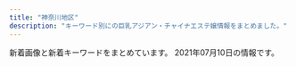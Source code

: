 ```yaml
---
title: "神奈川地区"
description: "キーワード別にの巨乳アジアン・チャイナエステ嬢情報をまとめました。"
---
```


新着画像と新着キーワードをまとめています。
2021年07月10日の情報です。

<DmmAffiliateIns />
<KeywordTable
  shops={
    [
    {
        "station": "JR\u5e73\u585a\u99c5\u5317\u53e3",
        "keywords": {
            "C": 7
        },
        "name": "\u30ea\u30e9\u30af\u30bc\u30fc\u30b7\u30e7\u30f3\u59b9",
        "img_links": [
            "http://www.imouto-esute2866.com/images/013.jpg",
            "http://www.imouto-esute2866.com/flash/top-1.jpg",
            "http://www.imouto-esute2866.com/images/012.jpg"
        ],
        "url": "http://www.imouto-esute2866.com/"
    },
    {
        "img_links": [
            "http://onlyone-relax.xyz/images/cg04.jpg",
            "http://onlyone-relax.xyz/images/qr.jpg",
            "http://onlyone-relax.xyz/images/cg09.jpg",
            "http://onlyone-relax.xyz/images/4.jpg",
            "http://onlyone-relax.xyz/images/spacer300x450.png",
            "http://onlyone-relax.xyz/images/top.png",
            "http://onlyone-relax.xyz/images/cg05.jpg",
            "http://onlyone-relax.xyz/images/cg10.jpg",
            "http://onlyone-relax.xyz/images/cg06.jpg",
            "http://onlyone-relax.xyz/images/top2.png",
            "http://onlyone-relax.xyz/images/cg07.jpg",
            "http://onlyone-relax.xyz/images/cg08.jpg",
            "http://onlyone-relax.xyz/images/1.jpg",
            "http://onlyone-relax.xyz/images/cg01.jpg",
            "http://onlyone-relax.xyz/images/2.jpg",
            "http://onlyone-relax.xyz/images/cg03.jpg",
            "http://onlyone-relax.xyz/images/cg02.jpg"
        ],
        "station": "JR\u5c0f\u7530\u539f\u99c5\u897f\u53e3",
        "name": "\u30ad\u30e5\u30fc\u30c8",
        "url": "http://onlyone-relax.xyz/",
        "keywords": {
            "E": 8,
            "F": 8,
            "D": 61,
            "C": 8
        }
    },
    {
        "url": "https://fuwafuwa-girl.jpn.vin/",
        "station": "\u4e0a\u5927\u5ca1\u99c5",
        "keywords": {
            "87": 10,
            "C": 13,
            "E": 10,
            "D": 10,
            "88": 5,
            "85": 5
        },
        "img_links": [
            "https://fuwafuwa-girl.jpn.vin/images/m15.jpg",
            "https://fuwafuwa-girl.jpn.vin/images/room2.jpg",
            "https://fuwafuwa-girl.jpn.vin/photos/sites/34/2021/02/2021022406110276.jpg",
            "https://fuwafuwa-girl.jpn.vin/images/s_link.png",
            "https://fuwafuwa-girl.jpn.vin/images/m7.jpg",
            "https://fuwafuwa-girl.jpn.vin/images/info.jpg",
            "https://fuwafuwa-girl.jpn.vin/images/room4.jpg",
            "https://fuwafuwa-girl.jpn.vin/photos/sites/34/2021/02/2021022406110282.jpg",
            "https://fuwafuwa-girl.jpn.vin/images/m10.jpg",
            "https://fuwafuwa-girl.jpn.vin/images/m8.jpg",
            "https://fuwafuwa-girl.jpn.vin/images/s_staff.png",
            "https://fuwafuwa-girl.jpn.vin/images/top.png",
            "https://fuwafuwa-girl.jpn.vin/images/m14.jpg",
            "https://fuwafuwa-girl.jpn.vin/images/room1.jpg",
            "https://fuwafuwa-girl.jpn.vin/photos/sites/34/2021/02/2021022406110384.jpg",
            "https://fuwafuwa-girl.jpn.vin/images/m9.jpg",
            "https://fuwafuwa-girl.jpn.vin/images/s_massage.png",
            "https://fuwafuwa-girl.jpn.vin/photos/sites/34/2021/02/202102240611046.jpg",
            "https://fuwafuwa-girl.jpn.vin/images/mobile.jpg",
            "https://fuwafuwa-girl.jpn.vin/images/room3.jpg",
            "https://fuwafuwa-girl.jpn.vin/images/s_news.png",
            "https://fuwafuwa-girl.jpn.vin/images/s_pick.png",
            "https://fuwafuwa-girl.jpn.vin/images/m12.jpg",
            "https://fuwafuwa-girl.jpn.vin/images/m11.jpg",
            "https://fuwafuwa-girl.jpn.vin/images/m13.jpg"
        ],
        "name": "\u3075\u308f\u3075\u308f\u5a18"
    },
    {
        "name": "Fairy Ark",
        "img_links": [
            "http://www.relax-fairyark.info/img/st272.jpg",
            "http://www.relax-fairyark.info/img/sta150.jpg",
            "http://www.relax-fairyark.info/img/st1.jpg",
            "http://www.relax-fairyark.info/img/st270.jpg",
            "http://www.relax-fairyark.info/img/sta263.jpg",
            "http://www.relax-fairyark.info/img/st267.jpg",
            "http://www.relax-fairyark.info/img/st255.jpg",
            "http://www.relax-fairyark.info/img/vlt.png",
            "http://www.relax-fairyark.info/img/footbotton.png",
            "http://www.relax-fairyark.info/img/sta271.jpg",
            "http://www.relax-fairyark.info/img/st223.jpg",
            "http://www.relax-fairyark.info/img/sta272.jpg",
            "http://www.relax-fairyark.info/img/sta220.jpg",
            "http://www.relax-fairyark.info/img/st227.jpg",
            "http://www.relax-fairyark.info/img/st0220.jpg",
            "http://www.relax-fairyark.info/img/st150.jpg",
            "http://www.relax-fairyark.info/img/st220.jpg",
            "http://www.relax-fairyark.info/img/sta223.jpg",
            "http://www.relax-fairyark.info/img/tel.png",
            "http://www.relax-fairyark.info/img/sta270.jpg",
            "http://www.relax-fairyark.info/img/nos.jpg",
            "http://www.relax-fairyark.info/img/body2.jpg",
            "http://www.relax-fairyark.info/img/sta267.jpg",
            "http://www.relax-fairyark.info/img/head.jpg",
            "http://www.relax-fairyark.info/img/sta260.jpg",
            "http://www.relax-fairyark.info/img/st263.jpg",
            "http://www.relax-fairyark.info/img/botton.jpg",
            "http://www.relax-fairyark.info/img/sta213.jpg",
            "http://www.relax-fairyark.info/img/st213.jpg",
            "http://www.relax-fairyark.info/img/sta255.jpg",
            "http://www.relax-fairyark.info/img/st271.jpg",
            "http://www.relax-fairyark.info/img/st260.jpg"
        ],
        "keywords": {
            "E": 6,
            "86": 4,
            "87": 7,
            "85": 2,
            "C": 3,
            "D": 4
        },
        "url": "http://www.relax-fairyark.info/",
        "station": "JR\u85e4\u6ca2\u99c5\u5357\u53e3"
    },
    {
        "station": "JR\u85e4\u6ca2\u99c5\u5357\u53e3",
        "img_links": [
            "http://yacho.est-u.com/images/index_04.jpg",
            "http://yacho.est-u.com/images/index_03.jpg",
            "http://yacho.est-u.com/images/index_17.jpg",
            "http://yacho.est-u.com/images/staff_01.jpg",
            "http://yacho.est-u.com/images/index_14.jpg",
            "http://yacho.est-u.com/images/staff_03.jpg",
            "http://yacho.est-u.com/images/5.jpg",
            "http://yacho.est-u.com/images/3.jpg",
            "http://yacho.est-u.com/images/index_15.jpg",
            "http://yacho.est-u.com/images/index_05.jpg",
            "http://yacho.est-u.com/images/k2.jpg",
            "http://yacho.est-u.com/images/index_07.jpg",
            "http://yacho.est-u.com/images/index_01.jpg",
            "http://yacho.est-u.com/images/2.jpg",
            "http://yacho.est-u.com/images/index_02.jpg",
            "http://yacho.est-u.com/images/index_12.jpg",
            "http://yacho.est-u.com/images/6.jpg",
            "http://yacho.est-u.com/images/k1.jpg",
            "http://yacho.est-u.com/images/1.jpg",
            "http://yacho.est-u.com/images/index_06.jpg",
            "http://yacho.est-u.com/images/index_10.jpg",
            "http://yacho.est-u.com/images/4.jpg"
        ],
        "url": "http://yacho.est-u.com/",
        "keywords": {},
        "name": "\u591c\u8776"
    },
    {
        "keywords": {
            "85": 24,
            "83": 12,
            "C": 54,
            "D": 48,
            "87": 12,
            "86": 12
        },
        "name": "\u30c6\u30df\u30ea",
        "img_links": [
            "https://temiri.ests.jp/photos/sites/37/2021/06/2021062407312689.jpg",
            "https://temiri.ests.jp/images/room3.jpg",
            "https://temiri.ests.jp/images/link_nav01.jpg",
            "https://temiri.ests.jp/images/room6.jpg",
            "https://temiri.ests.jp/images/btn_eject.jpg",
            "https://temiri.ests.jp/images/tit_face.jpg",
            "https://temiri.ests.jp/photos/sites/37/2021/07/2021070604414557.jpg",
            "https://temiri.ests.jp/images/link_nav03.jpg",
            "https://temiri.ests.jp/images/room1.jpg",
            "https://temiri.ests.jp/images/room5.jpg",
            "https://temiri.ests.jp/images/room2.jpg",
            "https://temiri.ests.jp/images/link_nav04.jpg",
            "https://temiri.ests.jp/images/link_nav02.jpg",
            "https://temiri.ests.jp/images/top.png",
            "https://temiri.ests.jp/photos/sites/37/2021/06/2021062407312823.jpg",
            "https://temiri.ests.jp/images/sp_top.jpg",
            "https://temiri.ests.jp/images/room4.jpg",
            "https://temiri.ests.jp/photos/sites/37/2021/06/2021062407313095.jpg",
            "https://temiri.ests.jp/images/img_eject.jpg",
            "https://temiri.ests.jp/images/close_eject.png",
            "https://temiri.ests.jp/images/link_nav05.jpg",
            "https://temiri.ests.jp/photos/sites/37/2021/06/202106240731274.jpg",
            "https://temiri.ests.jp/images/link_nav06.jpg",
            "https://temiri.ests.jp/images/link_nav07.jpg",
            "https://temiri.ests.jp/images/tit_new.jpg",
            "https://temiri.ests.jp/images/tit_eject.jpg"
        ],
        "url": "https://temiri.ests.jp/",
        "station": "JR\u6238\u585a\u99c5\u897f\u53e3"
    },
    {
        "keywords": {},
        "station": "JR\u5927\u8239\u99c5\u6771\u53e3",
        "url": "http://yu-raku.info/",
        "name": "\u60a0\u697d",
        "img_links": [
            "http://yu-raku.info/images/bar-cover.png",
            "http://yu-raku.info/staff/s-niri1.jpg",
            "http://yu-raku.info/images/cam30min.png",
            "http://yu-raku.info/images/c-top0.png",
            "http://yu-raku.info/staff/s-emi3.jpg",
            "http://yu-raku.info/sp/images/b-tel.png",
            "http://yu-raku.info/staff/s-nana1.jpg",
            "http://yu-raku.info/staff/s-miki1.jpg",
            "http://yu-raku.info/staff/s-emi5.jpg",
            "http://yu-raku.info/sp/images/bar-cam.png",
            "http://yu-raku.info/images/fotter.jpg",
            "http://yu-raku.info/staff/s-emi4.jpg",
            "http://yu-raku.info/images/sm-cam30min.png",
            "http://yu-raku.info/images/c-therapist0.png",
            "http://yu-raku.info/images/bar-cam.png",
            "http://yu-raku.info/staff/s-sayuri1.jpg",
            "http://yu-raku.info/images/pic-interior.png",
            "http://yu-raku.info/sp/images/bar-cover.png",
            "http://yu-raku.info/images/bar-info.png",
            "http://yu-raku.info/staff/s-yuko1.jpg",
            "http://yu-raku.info/images/b-interior.jpg",
            "http://yu-raku.info/staff/s-kana1.jpg",
            "http://yu-raku.info/images/bar-interior.png",
            "http://yu-raku.info/images/bar-therapist.png"
        ]
    },
    {
        "url": "http://www.sh-riraku77.site/",
        "station": "JR\u65b0\u6749\u7530\u99c5\u897f\u53e3",
        "img_links": [
            "http://www.sh-riraku77.site/picture/s_staff.png",
            "http://www.sh-riraku77.site/plus/images/room4.jpg",
            "http://www.sh-riraku77.site/plus/images/room1.jpg",
            "http://www.sh-riraku77.site/picture/top22.png",
            "http://www.sh-riraku77.site/uploads/210709/1-210F9111124132.jpg",
            "http://www.sh-riraku77.site/picture/end.png",
            "http://www.sh-riraku77.site/uploads/210608/1-21060Q30J02X.jpg",
            "http://www.sh-riraku77.site/picture/photo3.png",
            "http://www.sh-riraku77.site/plus/images/room2.jpg",
            "http://www.sh-riraku77.site/picture/s_new.png",
            "http://www.sh-riraku77.site/picture/top23.png",
            "http://www.sh-riraku77.site/plus/images/room3.jpg",
            "http://www.sh-riraku77.site/picture/i_therapist.png"
        ],
        "name": "\u82b1\u306e\u604b",
        "keywords": {}
    },
    {
        "url": "http://www.hatsukoi.mensest.com/",
        "station": "JR\u6771\u6238\u585a\u99c5\u6771\u53e3",
        "img_links": [
            "http://www.hatsukoi.mensest.com/common/images/photo02.jpg",
            "http://www.hatsukoi.mensest.com/files/006.jpg",
            "http://www.hatsukoi.mensest.com/images/icon_top.png",
            "http://www.hatsukoi.mensest.com/images/icon_tel.png",
            "http://www.hatsukoi.mensest.com/images/icon_info.png",
            "http://www.hatsukoi.mensest.com/common/images/photo01.jpg",
            "http://www.hatsukoi.mensest.com/images/mainImg_sub.jpg",
            "http://www.hatsukoi.mensest.com/files/001.jpg",
            "http://www.hatsukoi.mensest.com/images/icon_staff.png",
            "http://www.hatsukoi.mensest.com/files/002.jpg",
            "http://www.hatsukoi.mensest.com/common/images/photo03.jpg",
            "http://www.hatsukoi.mensest.com/files/003.jpg",
            "http://www.hatsukoi.mensest.com/files/005.jpg",
            "http://www.hatsukoi.mensest.com/files/004.jpg",
            "http://www.hatsukoi.mensest.com/images/btn2.png"
        ],
        "keywords": {
            "87": 16,
            "86": 4,
            "D": 24,
            "88": 4
        },
        "name": "\u521d\u604b"
    },
    {
        "keywords": {},
        "name": "\u30c6\u30a3\u30a2\u30e9",
        "img_links": [
            "http://es-tiara.jpest.net/uploads//sites/29/2020/11/liushu.png",
            "http://es-tiara.jpest.net/uploads//sites/29/2020/11/new_01.jpg",
            "http://es-tiara.jpest.net/uploads//sites/29/2021/05/g2.jpg",
            "http://es-tiara.jpest.net/uploads//sites/29/elementor/thumbs/g3-p6y6s5t17tg0kcmmp7qxqlulr3l1ctxeo6k0dqs9mg.jpg",
            "http://es-tiara.jpest.net/uploads//sites/29/elementor/thumbs/g2-p6y6me2p9fjnaj0de7ydxk9qgy0x3q0q7mdpblc9tk.jpg",
            "http://es-tiara.jpest.net/uploads//sites/29/2021/05/g1.jpg",
            "http://es-tiara.jpest.net/uploads//sites/29/2021/05/g4.jpg",
            "http://es-tiara.jpest.net/uploads//sites/29/elementor/thumbs/g1-p6y6ogby9cdarq0icm1wwjj5eduwzt7ittx28ga660.jpg",
            "http://es-tiara.jpest.net/uploads//sites/29/elementor/thumbs/g4-p6y6qq3wrxh8tspq33egfgw92wnulh8652oaziwx4o.jpg",
            "http://es-tiara.jpest.net/uploads//sites/29/2020/11/top-1.png",
            "http://es-tiara.jpest.net/uploads//sites/29/2020/11/new_03.jpg",
            "http://es-tiara.jpest.net/uploads//sites/29/2021/05/g3.jpg"
        ],
        "url": "http://es-tiara.jpest.net/",
        "station": "JR\u85e4\u6ca2\u99c5\u5357\u53e3"
    },
    {
        "station": "\u5929\u738b\u753a\u99c5\u5357\u53e3",
        "img_links": [
            "http://es-treat.com/img/ttl_staff.png",
            "http://es-treat.com/img/acs.jpg",
            "http://es-treat.com/staff/nana/01mb.jpg",
            "http://es-treat.com/staff/rie/01.jpg",
            "http://es-treat.com/staff/yuyu/01mb.jpg",
            "http://es-treat.com/pic/head.jpg",
            "http://es-treat.com/staff/remi/01mb.jpg",
            "http://es-treat.com/staff/yuyu/01.jpg",
            "http://es-treat.com/staff/nana/01.jpg",
            "http://es-treat.com/staff/remi/01.jpg",
            "http://es-treat.com/staff/emi/01.jpg",
            "http://es-treat.com/staff/rie/01mb.jpg",
            "http://es-treat.com/staff/emi/01mb.jpg",
            "http://es-treat.com/staff/yuri/01mb.jpg",
            "http://es-treat.com/img/tel.jpg",
            "http://es-treat.com/staff/yuri/01.jpg",
            "http://es-treat.com/pic/topimg1.jpg"
        ],
        "keywords": {
            "C": 13
        },
        "url": "http://es-treat.com/",
        "name": "\u990a\u751f\u5802"
    },
    {
        "name": "\u7652\u5fc3\u5712",
        "keywords": {},
        "url": "http://yushinen.info/",
        "img_links": [
            "http://yushinen.info/images/nei-03.png",
            "http://yushinen.info/images/flw.png",
            "http://yushinen.info/images/g5.jpg",
            "http://yushinen.info/images/g1.jpg",
            "http://yushinen.info/images/info.png",
            "http://yushinen.info/images/room3.jpg",
            "http://yushinen.info/images/g0.jpg",
            "http://yushinen.info/images/g6.jpg",
            "http://yushinen.info/images/room6.jpg",
            "http://yushinen.info/images/room1.jpg",
            "http://yushinen.info/images/room5.jpg",
            "http://yushinen.info/images/g7.jpg",
            "http://yushinen.info/images/g4.jpg",
            "http://yushinen.info/images/mobile.png",
            "http://yushinen.info/images/room2.jpg",
            "http://yushinen.info/images/top.jpg",
            "http://yushinen.info/images/g2.jpg",
            "http://yushinen.info/images/room4.jpg",
            "http://yushinen.info/images/g3.jpg"
        ],
        "station": "JR\u85e4\u6ca2\u99c5\u5357\u53e3"
    },
    {
        "url": "http://oppama.iest.info/",
        "name": "\u8ffd\u6d5c\u30de\u30c3\u30b5\u30fc\u30b8",
        "keywords": {
            "C": 3,
            "85": 3,
            "86": 12,
            "D": 15,
            "87": 3
        },
        "img_links": [
            "http://oppama.iest.info/images/s_news2.png",
            "http://oppama.iest.info/images/s_news.png",
            "http://oppama.iest.info/images/l1.jpg",
            "http://oppama.iest.info/photos/sites/10/2018/07/2018073109281797.jpg",
            "http://oppama.iest.info/images/top.jpg",
            "http://oppama.iest.info/photos/sites/10/2018/07/2018073109281695.jpg",
            "http://cdn.dino-es.com/images/logo/150x40DinoEs.png",
            "http://oppama.iest.info/images/room2.jpg",
            "http://oppama.iest.info/photos/sites/10/2018/07/2018073109281759.jpg",
            "http://oppama.iest.info/images/s_pick.png",
            "http://oppama.iest.info/images/room4.jpg",
            "http://oppama.iest.info/images/s_staff.jpg",
            "http://oppama.iest.info/images/room3.jpg",
            "http://oppama.iest.info/images/mobile.png",
            "http://oppama.iest.info/photos/sites/10/2018/05/2018053009323253.jpg",
            "http://oppama.iest.info/photos/sites/10/2018/07/2018073109281740.jpg",
            "http://oppama.iest.info/images/room6.jpg",
            "http://oppama.iest.info/photos/sites/10/2018/05/2018053009323272.jpg",
            "http://oppama.iest.info/images/room5.jpg",
            "http://oppama.iest.info/photos/sites/10/2018/07/2018073109281781.jpg",
            "http://cdn.dino-es.com/images/line.jpg",
            "http://cdn.dino-es.com/images/allpics/KL77e92f55838704c7de0a1eb6ca2a81a0/4ec1d6974658a8b101911755e5d05691.jpg",
            "http://oppama.iest.info/photos/sites/10/2018/05/2018053009323372.jpg",
            "http://oppama.iest.info/photos/sites/10/2018/05/2018053009323210.jpg",
            "http://oppama.iest.info/images/room1.jpg",
            "http://oppama.iest.info/images/bj3.jpg"
        ],
        "station": "\u8ffd\u6d5c\u99c5"
    },
    {
        "url": "http://haruk.work/",
        "name": "\u5eb7\u7f8e\uff5e\u30b3\u30a6\u30df\uff5e",
        "img_links": [
            "http://haruk.work/sp/images/news.jpg",
            "http://haruk.work/images/3.jpg",
            "http://haruk.work/images/info.png",
            "http://haruk.work/sp/images/ac1.jpg",
            "http://haruk.work/images/head.jpg",
            "http://haruk.work/sp/images/sys.png",
            "http://haruk.work/sp/images/int5.jpg",
            "http://haruk.work/img/yuna1.jpg",
            "http://haruk.work/sp/menu/staff.jpg",
            "http://haruk.work/images/tel.jpg",
            "http://haruk.work/sp/images/int2.jpg",
            "http://haruk.work/sp/images/staff_t.jpg",
            "http://haruk.work/sp/images/int1.jpg",
            "http://haruk.work/images/sys.png",
            "http://haruk.work/sp/images/1.jpg",
            "http://haruk.work/img/akari1.jpg",
            "http://haruk.work/sp/images/tel.jpg",
            "http://haruk.work/sp/images/3.jpg",
            "http://haruk.work/sp/images/interior_t.jpg",
            "http://haruk.work/sp/img/yuna1.jpg",
            "http://haruk.work/sp/images/rec1.png",
            "http://haruk.work/sp/images/sms.jpg",
            "http://haruk.work/images/rec1.png",
            "http://haruk.work/images/int1.png",
            "http://haruk.work/sp/images/int3.jpg",
            "http://haruk.work/images/line.png",
            "http://haruk.work/sp/images/2.jpg",
            "http://haruk.work/images/int2.png",
            "http://haruk.work/sp/img/akari1.jpg",
            "http://haruk.work/sp/images/newsb.png",
            "http://haruk.work/sp/images/rec2.jpg",
            "http://haruk.work/img/ayumi1.jpg",
            "http://haruk.work/sp/images/info.png",
            "http://haruk.work/sp/images/head.jpg",
            "http://haruk.work/images/staff_t.jpg",
            "http://haruk.work/images/2.jpg",
            "http://haruk.work/images/ta.jpg",
            "http://haruk.work/images/rec2.jpg",
            "http://haruk.work/sp/images/ac2.jpg",
            "http://haruk.work/images/interior_t.jpg",
            "http://haruk.work/sp/menu/top.jpg",
            "http://haruk.work/images/news.png",
            "http://haruk.work/sp/images/int4.jpg",
            "http://haruk.work/images/sm.jpg",
            "http://haruk.work/sp/images/info_t.jpg",
            "http://haruk.work/sp/img/ayumi1.jpg",
            "http://haruk.work/sp/images/footer.png",
            "http://haruk.work/images/1.jpg"
        ],
        "keywords": {},
        "station": "JR\u5927\u8239\u99c5\u6771\u53e3"
    },
    {
        "name": "\u968f\u7e01",
        "keywords": {},
        "img_links": [
            "http://sui-en.work/img/sena1.jpg",
            "http://sui-en.work/images/3.png",
            "http://sui-en.work/images/interior_t.png",
            "http://sui-en.work/images/4.png",
            "http://sui-en.work/images/sys1.jpg",
            "http://sui-en.work/images/mobile.jpg",
            "http://sui-en.work/images/sys3.png",
            "http://sui-en.work/images/tr.jpg",
            "http://sui-en.work/images/int3.png",
            "http://sui-en.work/images/b1.jpg",
            "http://sui-en.work/img/hana1.jpg",
            "http://sui-en.work/images/2.png",
            "http://sui-en.work/images/info.jpg",
            "http://sui-en.work/img/kaori1.jpg",
            "http://sui-en.work/images/ta.jpg",
            "http://sui-en.work/img/yuki1.jpg",
            "http://sui-en.work/images/head.jpg",
            "http://sui-en.work/images/1.png",
            "http://sui-en.work/images/staff_t.png",
            "http://sui-en.work/images/int1.png",
            "http://sui-en.work/images/int2.png",
            "http://sui-en.work/images/sys2.jpg",
            "http://sui-en.work/images/news.jpg",
            "http://sui-en.work/images/b2.jpg"
        ],
        "url": "http://sui-en.work/",
        "station": "JR\u5e73\u585a\u99c5\u5317\u53e3"
    },
    {
        "keywords": {
            "85": 2,
            "D": 6,
            "86": 6,
            "C": 2,
            "\u4e73": 1
        },
        "img_links": [
            "http://piyuataichi.xyz/uploads/210626/1-21062616432Y02.jpg",
            "http://piyuataichi.xyz/uploads/210702/1-210F20Z22A04.jpg",
            "http://piyuataichi.xyz/uploads/210626/1-210626164151A6.jpg",
            "http://piyuataichi.xyz/picture/evetop.png",
            "http://piyuataichi.xyz/uploads/210702/1-210F20Z236221.jpg",
            "http://piyuataichi.xyz/uploads/210626/1-21062616412X63.jpg",
            "http://piyuataichi.xyz/uploads/210626/1-210626164J14c.jpg",
            "http://piyuataichi.xyz/picture/news.png",
            "http://piyuataichi.xyz/uploads/210626/1-210626164312E4.jpg",
            "http://piyuataichi.xyz/uploads/210626/1-210626164Ja12.jpg",
            "http://piyuataichi.xyz/picture/staff_s.png",
            "http://piyuataichi.xyz/picture/top.png"
        ],
        "name": "calm \u30ab\u30fc\u30e0",
        "url": "http://piyuataichi.xyz/",
        "station": "JR\u85e4\u6ca2\u99c5\u5357\u53e3"
    },
    {
        "keywords": {},
        "url": "http://vinerty.xyz/",
        "name": "\u6e05\u6c34\u6e7e",
        "station": "\u6e58\u5357\u53f0\u99c5\u897f\u53e3",
        "img_links": [
            "http://vinerty.xyz/templets/default/picture/rec1.png",
            "http://vinerty.xyz/templets/default/picture/news.jpg",
            "http://vinerty.xyz/uploads/210414/1-21041415424K61.jpg",
            "http://vinerty.xyz/templets/default/picture/interior_t.jpg",
            "http://vinerty.xyz/uploads/210414/1-2104141542145O.jpg",
            "http://vinerty.xyz/uploads/210710/1-210G0133K1N2.jpg",
            "http://vinerty.xyz/templets/default/picture/head.jpg",
            "http://vinerty.xyz/uploads/180620/1-1P62010154K00.png",
            "http://vinerty.xyz/templets/default/picture/staff_t.jpg",
            "http://vinerty.xyz/uploads/180620/1-1P62010193X63.jpg",
            "http://vinerty.xyz/uploads/210414/1-210414154346291.png",
            "http://vinerty.xyz/uploads/210414/1-210414154313312.jpg",
            "http://vinerty.xyz/uploads/210414/1-21041416305D18.jpg",
            "http://vinerty.xyz/uploads/210424/1-210424092F2349.jpg"
        ]
    },
    {
        "url": "https://kanojyo-room.jpn.cm/",
        "name": "\u86cd",
        "keywords": {
            "C": 40,
            "D": 48,
            "86": 24,
            "87": 12,
            "85": 12
        },
        "station": "\u4e0a\u5927\u5ca1\u99c5\u897f\u53e3",
        "img_links": [
            "https://kanojyo-room.jpn.cm/images/link_nav03.jpg",
            "https://kanojyo-room.jpn.cm/photos/sites/24/2021/06/2021061014491572.jpg",
            "https://kanojyo-room.jpn.cm/images/link_nav05.jpg",
            "https://kanojyo-room.jpn.cm/images/room5.jpg",
            "https://kanojyo-room.jpn.cm/images/room1.jpg",
            "https://kanojyo-room.jpn.cm/images/link_nav04.jpg",
            "https://kanojyo-room.jpn.cm/images/tit_eject.jpg",
            "https://kanojyo-room.jpn.cm/images/room2.jpg",
            "https://kanojyo-room.jpn.cm/images/tit_new.jpg",
            "https://kanojyo-room.jpn.cm/images/link_nav07.jpg",
            "https://kanojyo-room.jpn.cm/images/top.png",
            "https://kanojyo-room.jpn.cm/images/btn_eject.jpg",
            "https://kanojyo-room.jpn.cm/images/link_nav06.jpg",
            "https://kanojyo-room.jpn.cm/photos/sites/24/2021/06/2021061014482026.jpg",
            "https://kanojyo-room.jpn.cm/images/img_eject.jpg",
            "https://kanojyo-room.jpn.cm/photos/sites/24/2021/06/2021061014474482.jpg",
            "https://kanojyo-room.jpn.cm/images/link_nav02.jpg",
            "https://kanojyo-room.jpn.cm/images/close_eject.png",
            "https://kanojyo-room.jpn.cm/photos/sites/24/2021/06/2021061014484398.jpg",
            "https://kanojyo-room.jpn.cm/images/room4.jpg",
            "https://kanojyo-room.jpn.cm/images/link_nav01.jpg",
            "https://kanojyo-room.jpn.cm/images/room3.jpg",
            "https://kanojyo-room.jpn.cm/images/room6.jpg",
            "https://kanojyo-room.jpn.cm/images/sp_top.jpg",
            "https://kanojyo-room.jpn.cm/images/tit_face.jpg"
        ]
    },
    {
        "name": "\u840c\u3048",
        "keywords": {
            "86": 12,
            "D": 9,
            "E": 3
        },
        "img_links": [
            "http://pretty-esthe.com/images/r3.jpg",
            "http://pretty-esthe.com/images/staff_s.png",
            "http://pretty-esthe.com/images/cg09.jpg",
            "http://pretty-esthe.com/images/cg05.jpg",
            "http://pretty-esthe.com/images/news.png",
            "http://pretty-esthe.com/images/evetop.png",
            "http://pretty-esthe.com/images/cg03.jpg",
            "http://pretty-esthe.com/images/r2.jpg",
            "http://pretty-esthe.com/images/top.png",
            "http://pretty-esthe.com/images/cg07.jpg",
            "http://pretty-esthe.com/images/r4.jpg",
            "http://pretty-esthe.com/images/r1.jpg"
        ],
        "url": "http://pretty-esthe.com/",
        "station": "JR\u6238\u585a\u99c5\u6771\u53e3"
    },
    {
        "url": "http://hoguraku.info/",
        "img_links": [
            "http://hoguraku.info/_src/57253445/img20190220201540841954_20210421120550484.jpg",
            "http://hoguraku.info/_src/57253452/img20210513193238243548.jpg",
            "http://hoguraku.info/_src/57253352/navi_02.png",
            "http://hoguraku.info/_src/57253454/img20210513193238243548.jpg",
            "http://hoguraku.info/_src/57253376/dscf1336.jpg",
            "http://hoguraku.info/_src/57253660/cam2.jpg",
            "http://hoguraku.info/_src/57253721/img20210626213055275083.jpg",
            "http://hoguraku.info/_src/57253715/1_20180513213551260.jpg",
            "http://hoguraku.info/_src/57253716/wechatimg239.jpg",
            "http://hoguraku.info/_src/57253399/navi_04.png",
            "http://hoguraku.info/_src/57253438/wechatimg568.jpg",
            "http://hoguraku.info/_src/57253356/navi_04.png",
            "http://hoguraku.info/_src/57253350/navi_01.png",
            "http://hoguraku.info/_src/57253401/navi_05.png",
            "http://hoguraku.info/_src/57253440/wechatimg568.jpg",
            "http://hoguraku.info/_src/57253392/navi_01.png",
            "http://hoguraku.info/_src/57253720/img20210626213055275083.jpg",
            "http://hoguraku.info/_src/57253382/1_20210622201428482.jpg",
            "http://hoguraku.info/_src/57253383/1_20210622201428482.jpg",
            "http://hoguraku.info/_src/57253348/1_20210622201428482.jpg",
            "http://hoguraku.info/_src/57253717/wechatimg239.jpg",
            "http://hoguraku.info/_src/57253397/navi_03.png",
            "http://hoguraku.info/_src/57294930/wechatimg124.png",
            "http://hoguraku.info/_src/57253442/img20190220201540841954_20210421120550484.jpg",
            "http://hoguraku.info/_src/57253354/navi_03.png",
            "http://hoguraku.info/_src/57253374/_x1m6343.jpg",
            "http://hoguraku.info/_src/57294936/wechatimg124.png",
            "http://hoguraku.info/_src/57253718/3_20180513213551306.jpg",
            "http://hoguraku.info/_src/57253719/3_20180513213551306.jpg",
            "http://hoguraku.info/_src/57253394/navi_02.png",
            "http://hoguraku.info/_src/57253714/1_20180513213551260.jpg",
            "http://hoguraku.info/_src/57253358/navi_05.png"
        ],
        "keywords": {},
        "station": "JR\u5927\u8239\u99c5\u6771\u53e3",
        "name": "YURA\u9999"
    },
    {
        "station": "JR\u4fdd\u571f\u30f6\u8c37\u99c5\u6771\u53e3",
        "url": "http://www.bijinsalon.mensest.com/",
        "keywords": {
            "87": 24,
            "86": 6,
            "D": 30
        },
        "name": "\u7f8e\u4eba\u30b5\u30ed\u30f3",
        "img_links": [
            "http://www.bijinsalon.mensest.com/photo_news/upimg/5668860e2648a64727_0.jpg",
            "http://www.bijinsalon.mensest.com/images/sp_tit_new.png",
            "http://www.bijinsalon.mensest.com/images/img_tel.png",
            "http://www.bijinsalon.mensest.com/images/top.jpg",
            "http://www.bijinsalon.mensest.com/images/tit_new.png",
            "http://www.bijinsalon.mensest.com/images/sp_tit_therapist.png",
            "http://www.bijinsalon.mensest.com/images/maining.jpg",
            "http://www.bijinsalon.mensest.com/files/001.jpg",
            "http://www.bijinsalon.mensest.com/files/002.jpg",
            "http://www.bijinsalon.mensest.com/files/004.jpg",
            "http://www.bijinsalon.mensest.com/files/006.jpg",
            "http://www.bijinsalon.mensest.com/images/tit_therapist.png",
            "http://www.bijinsalon.mensest.com/images/sp_top.jpg",
            "http://www.bijinsalon.mensest.com/files/005.jpg"
        ]
    },
    {
        "url": "http://o-jp.com/tsubaki/",
        "keywords": {
            "C": 6
        },
        "name": "\u693f",
        "station": "JR\u5e73\u585a\u99c5\u897f\u53e3",
        "img_links": [
            "http://o-jp.com/tsubaki/images/mimi1.jpg",
            "http://o-jp.com/tsubaki/images/photo02.jpg",
            "http://o-jp.com/tsubaki/images/index_enter.jpg",
            "http://o-jp.com/tsubaki/images/t_mobile.jpg",
            "http://o-jp.com/tsubaki/images/photo01.jpg",
            "http://o-jp.com/tsubaki/images/photo03.jpg",
            "http://o-jp.com/tsubaki/images/photo04.jpg",
            "http://o-jp.com/tsubaki/images/t_discount.jpg"
        ]
    },
    {
        "keywords": {
            "90": 1,
            "89": 2,
            "88": 1,
            "C": 2,
            "D": 4,
            "87": 1,
            "85": 1
        },
        "img_links": [
            "http://candy.relaxjp.com/css/staff/staff005.png",
            "http://candy.relaxjp.com/css/staff/staff006.png",
            "http://candy.relaxjp.com/css/nav/nav-006.png",
            "http://candy.relaxjp.com/css/tel.png",
            "http://candy.relaxjp.com/css/staff/staff0001.png",
            "http://candy.relaxjp.com/css/nav/nav-004.png",
            "http://candy.relaxjp.com/css/nav/nav-002.png",
            "http://candy.relaxjp.com/images/slider1/003.jpg",
            "http://candy.relaxjp.com/css/nav/nav-003.png",
            "http://candy.relaxjp.com/images/slider1/001.jpg",
            "http://candy.relaxjp.com/css/staff/staff004-a.png",
            "http://candy.relaxjp.com/css/top000001.png",
            "http://candy.relaxjp.com/css/staff/staff007-a.png",
            "http://candy.relaxjp.com/css/staff/staff005-a.png",
            "http://candy.relaxjp.com/css/staff/staff006-a.png",
            "http://candy.relaxjp.com/css/staff/staff002.png",
            "http://candy.relaxjp.com/css/nav/nav-005.png",
            "http://candy.relaxjp.com/css/nav/nav-001.png",
            "http://candy.relaxjp.com/css/staff/staff002-a.png",
            "http://candy.relaxjp.com/css/staff/staff007.png",
            "http://candy.relaxjp.com/css/staff/staff003-a.png",
            "http://candy.relaxjp.com/css/osusume33.jpg",
            "http://candy.relaxjp.com/css/staff/staff003.png",
            "http://candy.relaxjp.com/css/staff/staff001-a.png",
            "http://candy.relaxjp.com/css/staff/staff004.png"
        ],
        "station": "JR\u6771\u6238\u585a\u99c5\u6771\u53e3",
        "name": "Candy",
        "url": "http://candy.relaxjp.com/"
    },
    {
        "url": "http://tiffany1818.biz/",
        "station": "\u4e0a\u6c38\u8c37\u99c5",
        "img_links": [
            "http://tiffany1818.biz/images/cg03.jpg",
            "http://tiffany1818.biz/images/cg06.jpg",
            "http://tiffany1818.biz/images/news.png",
            "http://tiffany1818.biz/images/cg05.jpg",
            "http://tiffany1818.biz/images/cg02.jpg",
            "http://tiffany1818.biz/images/evetop.png",
            "http://tiffany1818.biz/images/cg01.jpg",
            "http://tiffany1818.biz/images/cg07.jpg",
            "http://tiffany1818.biz/images/staff_s.png",
            "http://tiffany1818.biz/images/top.png"
        ],
        "name": "\u5922\u306e\u8776\u3005",
        "keywords": {
            "E": 3,
            "D": 15,
            "86": 18
        }
    },
    {
        "url": "http://www.cc-girl.work/",
        "img_links": [
            "http://www.cc-girl.work/images/11.jpg",
            "http://www.cc-girl.work/images/7.jpg",
            "http://www.cc-girl.work/img/momo1.jpg",
            "http://www.cc-girl.work/images/sys1.jpg",
            "http://www.cc-girl.work/img/kumi1.jpg",
            "http://www.cc-girl.work/img/yaya1.jpg",
            "http://www.cc-girl.work/images/2.jpg",
            "http://www.cc-girl.work/images/ta.jpg",
            "http://www.cc-girl.work/images/5.jpg",
            "http://www.cc-girl.work/images/3.jpg",
            "http://www.cc-girl.work/images/10.jpg",
            "http://www.cc-girl.work/images/line.png",
            "http://www.cc-girl.work/img/ai1.jpg",
            "http://www.cc-girl.work/images/int1.jpg",
            "http://www.cc-girl.work/images/interior_t.jpg",
            "http://www.cc-girl.work/img/yuki1.jpg",
            "http://www.cc-girl.work/images/news.jpg",
            "http://www.cc-girl.work/images/4.jpg",
            "http://www.cc-girl.work/images/mobile.jpg",
            "http://www.cc-girl.work/images/ac1.jpg",
            "http://www.cc-girl.work/images/sys3.jpg",
            "http://www.cc-girl.work/img/sizuka1.jpg",
            "http://www.cc-girl.work/images/1.jpg",
            "http://www.cc-girl.work/img/kaoru1.jpg",
            "http://www.cc-girl.work/img/mari1.jpg",
            "http://www.cc-girl.work/img/eri1.jpg",
            "http://www.cc-girl.work/images/staff_t.jpg",
            "http://www.cc-girl.work/images/8.jpg",
            "http://www.cc-girl.work/img/yuri1.jpg",
            "http://www.cc-girl.work/images/rec2.jpg",
            "http://www.cc-girl.work/images/sys2.jpg",
            "http://www.cc-girl.work/images/9.jpg",
            "http://www.cc-girl.work/img/miho1.jpg",
            "http://www.cc-girl.work/images/head.jpg",
            "http://www.cc-girl.work/images/rec1.jpg",
            "http://www.cc-girl.work/images/6.jpg"
        ],
        "station": "\u4e0a\u5927\u5ca1\u99c5",
        "name": "yuyu-\u3086\u3046\u3086-",
        "keywords": {}
    },
    {
        "name": "\u798f\u7e01",
        "keywords": {
            "C": 11
        },
        "url": "http://treat-rlx.com/",
        "station": "\u5584\u884c\u99c5\u6771\u53e3",
        "img_links": [
            "http://treat-rlx.com/pic/head.jpg",
            "http://treat-rlx.com/pic/topimg5.png",
            "http://treat-rlx.com/pic/topimg2.png",
            "http://treat-rlx.com/img/ttl_staff.jpg",
            "http://treat-rlx.com/staff/aya/01.jpg",
            "http://treat-rlx.com/staff/mika/01.jpg",
            "http://treat-rlx.com/pic/topimg1.png",
            "http://treat-rlx.com/img/ttl_rec.png",
            "http://treat-rlx.com/img/att.png",
            "http://treat-rlx.com/img/ttl_mobile.png",
            "http://treat-rlx.com/i/files/homeimg.jpg",
            "http://treat-rlx.com/staff/aya/01mb.jpg",
            "http://treat-rlx.com/staff/mika/01mb.jpg",
            "http://treat-rlx.com/pic/topimg4.png",
            "http://treat-rlx.com/pic/topimg3.png"
        ]
    },
    {
        "url": "http://en.este88.com/",
        "keywords": {},
        "img_links": [
            "http://en.este88.com/gals/anna1.jpg",
            "http://en.este88.com/i/images/info_09.jpg",
            "http://en.este88.com/gals/aya1.jpg",
            "http://en.este88.com/i/images/info_07.jpg",
            "http://en.este88.com/i/images/info_12.jpg",
            "http://en.este88.com/gals/sari1.jpg",
            "http://en.este88.com/gals/rena1.jpg",
            "http://en.este88.com/images/info.png",
            "http://en.este88.com/gals/arisa1.jpg",
            "http://en.este88.com/gals/mika1.jpg",
            "http://en.este88.com/gals/koko1.jpg",
            "http://en.este88.com/gals/emi1.jpg",
            "http://en.este88.com/gals/kasumi1.jpg",
            "http://en.este88.com/gals/riko1.jpg",
            "http://en.este88.com/i/images/info_15.jpg"
        ],
        "station": "JR\u85e4\u6ca2\u99c5\u5317\u53e3",
        "name": "\u7e01"
    },
    {
        "station": "\u9577\u5f8c\u99c5\u6771\u53e3",
        "img_links": [
            "http://meetyou.me-es.com/girl/06.jpg",
            "http://meetyou.me-es.com/images/rec_10.jpg",
            "http://meetyou.me-es.com/images/r01.jpg",
            "http://meetyou.me-es.com/images/r04.jpg",
            "http://meetyou.me-es.com/images/index_05.jpg",
            "http://meetyou.me-es.com/girl/018.jpg",
            "http://meetyou.me-es.com/images/index_04.jpg",
            "http://meetyou.me-es.com/images/index_01.jpg",
            "http://meetyou.me-es.com/images/index_13.jpg",
            "http://meetyou.me-es.com/images/r02.jpg",
            "http://meetyou.me-es.com/images/info_10.jpg",
            "http://meetyou.me-es.com/images/index_15.jpg",
            "http://meetyou.me-es.com/images/staff_10.jpg",
            "http://meetyou.me-es.com/girl/015.jpg",
            "http://meetyou.me-es.com/images/rec.jpg",
            "http://meetyou.me-es.com/images/index_03.jpg",
            "http://meetyou.me-es.com/images/index_02.jpg",
            "http://meetyou.me-es.com/girl/02.jpg",
            "http://meetyou.me-es.com/images/index_06.jpg",
            "http://meetyou.me-es.com/images/index_17.jpg",
            "http://meetyou.me-es.com/girl/09.jpg",
            "http://meetyou.me-es.com/girl/00.jpg",
            "http://meetyou.me-es.com/girl/013.jpg",
            "http://meetyou.me-es.com/images/index_07.jpg",
            "http://meetyou.me-es.com/girl/03.jpg",
            "http://meetyou.me-es.com/images/info_tit.jpg",
            "http://meetyou.me-es.com/girl/017.jpg",
            "http://meetyou.me-es.com/images/r03.jpg",
            "http://meetyou.me-es.com/images/sub_13.jpg",
            "http://meetyou.me-es.com/images/index_10.jpg",
            "http://meetyou.me-es.com/images/index_08.jpg",
            "http://meetyou.me-es.com/images/index_09.jpg"
        ],
        "name": "\u30df\u30fc\u30c8\u30e6\u30fc",
        "keywords": {
            "C": 5,
            "D": 2
        },
        "url": "http://meetyou.me-es.com/"
    },
    {
        "keywords": {
            "D": 3,
            "87": 1,
            "86": 3,
            "E": 2,
            "85": 1
        },
        "img_links": [
            "http://esthe-massage.pw/img/cg02.jpg",
            "http://esthe-massage.pw/img/m6.jpg",
            "http://esthe-massage.pw/img/m1.jpg",
            "http://esthe-massage.pw/img/no.png",
            "http://esthe-massage.pw/img/noo.png",
            "http://esthe-massage.pw/img/m20.jpg",
            "http://esthe-massage.pw/img/fla.jpg",
            "http://esthe-massage.pw/img/cg04.jpg",
            "http://esthe-massage.pw/img/stan.png",
            "http://esthe-massage.pw/img/m30.jpg",
            "http://esthe-massage.pw/img/cg01.jpg",
            "http://esthe-massage.pw/img/m10.jpg",
            "http://esthe-massage.pw/img/m60.jpg",
            "http://esthe-massage.pw/img/cg03.jpg",
            "http://esthe-massage.pw/img/m4.jpg",
            "http://esthe-massage.pw/img/m5.jpg",
            "http://esthe-massage.pw/img/cg05.jpg",
            "http://esthe-massage.pw/img/top.jpg",
            "http://esthe-massage.pw/img/m3.jpg",
            "http://esthe-massage.pw/img/m2.jpg"
        ],
        "station": "JR\u5e73\u585a\u99c5",
        "name": "\u6843\u9999",
        "url": "http://esthe-massage.pw/"
    },
    {
        "img_links": [
            "http://es-rei.work/_src/26790995/wechatimg38_20181018221746252.jpg",
            "http://es-rei.work/_src/26838155/wechatimg202.jpg",
            "http://es-rei.work/_src/26824216/b0131b16446464e537eff864d8f041bb.jpg",
            "http://es-rei.work/_src/26747292/wechatimg202.jpg",
            "http://es-rei.work/_src/26838174/line.png",
            "http://es-rei.work/2.jpg",
            "http://es-rei.work/_src/26747209/navi2_05.png",
            "http://es-rei.work/3.jpg",
            "http://es-rei.work/_src/34041600/line3.png",
            "http://es-rei.work/_src/26747229/line1.jpg",
            "http://es-rei.work/_src/26747222/line3.png",
            "http://es-rei.work/_src/26824435/cam2.png",
            "http://es-rei.work/_src/26747206/navi2_02.png",
            "http://es-rei.work/_src/34041599/line3.png",
            "http://es-rei.work/_src/26747202/list_03.png",
            "http://es-rei.work/_src/47863242/100054276feb8d8cef3ac5199531cfe.jpg",
            "http://es-rei.work/_src/26747204/list_05.png",
            "http://es-rei.work/_src/26747199/sign.png",
            "http://es-rei.work/_src/26747225/wechatimg75.jpg",
            "http://es-rei.work/_src/26747200/list_01.png",
            "http://es-rei.work/_src/26747170/base_01.png",
            "http://es-rei.work/_src/26747187/base_03.png",
            "http://es-rei.work/_src/26791115/_igp4263.jpg",
            "http://es-rei.work/_src/34124118/wechatimg26_20200914183556350.jpg",
            "http://es-rei.work/_src/26747207/navi2_03.png",
            "http://es-rei.work/_src/26747218/line1.jpg",
            "http://es-rei.work/_src/26747153/base_01.png",
            "http://es-rei.work/_src/26747304/line1.jpg",
            "http://es-rei.work/_src/26838158/wechatimg75.jpg",
            "http://es-rei.work/_src/26747132/line1.jpg",
            "http://es-rei.work/_src/47863244/line1.jpg",
            "http://es-rei.work/_src/26747086/base_01.png",
            "http://es-rei.work/_src/26747294/line3.png",
            "http://es-rei.work/_src/26747231/line1.jpg",
            "http://es-rei.work/_src/26747226/line3.png",
            "http://es-rei.work/_src/26747185/base_01.png",
            "http://es-rei.work/_src/26747201/list_02.png",
            "http://es-rei.work/_src/26838136/news.jpg",
            "http://es-rei.work/_src/34041596/05859f21726dfcef9faa9bab12a2595.jpg",
            "http://es-rei.work/_src/26838157/wechatimg77.jpg",
            "http://es-rei.work/_src/26747287/line3.png",
            "http://es-rei.work/_src/26747089/51d8ecbee4cc2935f070c539c37ded71.jpg",
            "http://es-rei.work/_src/34041597/wechatimg26_20200914183556350.jpg",
            "http://es-rei.work/_src/26747289/wechatimg77.jpg",
            "http://es-rei.work/_src/26747093/_igp4295.jpg",
            "http://es-rei.work/_src/26838160/line.png",
            "http://es-rei.work/_src/26747302/wechatimg204.jpg",
            "http://es-rei.work/_src/26747300/line3.png",
            "http://es-rei.work/_src/26747158/base_03.png",
            "http://es-rei.work/_src/26747223/line3.png",
            "http://es-rei.work/_src/26747301/line3.png",
            "http://es-rei.work/_src/26747221/wechatimg164_1.jpg",
            "http://es-rei.work/_src/47863108/wechatimg26_20200914183556350.jpg",
            "http://es-rei.work/_src/26747227/line3.png",
            "http://es-rei.work/_src/26747205/navi2_01.png",
            "http://es-rei.work/_src/26747293/line3.png",
            "http://es-rei.work/_src/26791053/_dsf9449.jpg",
            "http://es-rei.work/_src/26747141/base_03.png",
            "http://es-rei.work/_src/47863241/05859f21726dfcef9faa9bab12a2595.jpg",
            "http://es-rei.work/_src/26747208/navi2_04.png",
            "http://es-rei.work/_src/34041693/line1.jpg",
            "http://es-rei.work/_src/26838156/wechatimg204.jpg",
            "http://es-rei.work/_src/26747288/line3.png",
            "http://es-rei.work/_src/26791049/_dsf9442.jpg",
            "http://es-rei.work/5.jpg",
            "http://es-rei.work/1.jpg",
            "http://es-rei.work/_src/47863240/line3.png",
            "http://es-rei.work/_src/47863239/line3.png",
            "http://es-rei.work/_src/26747173/base_03.png",
            "http://es-rei.work/_src/26747203/list_04.png",
            "http://es-rei.work/4.jpg",
            "http://es-rei.work/_src/26747210/navi2_06.png",
            "http://es-rei.work/_src/26791051/_dsf9446.jpg",
            "http://es-rei.work/_src/26747114/base_03.png",
            "http://es-rei.work/_src/26747296/line1.jpg",
            "http://es-rei.work/_src/26747126/base_01.png"
        ],
        "keywords": {
            "83": 4,
            "85": 2,
            "86": 4,
            "89": 2
        },
        "name": "\u9e97",
        "url": "http://es-rei.work/",
        "station": "JR\u85e4\u6ca2\u99c5\u5357\u53e3"
    },
    {
        "url": "http://tenshinokoi.es-come.net/",
        "img_links": [
            "http://tenshinokoi.es-come.net/images/shishubar.png",
            "http://tenshinokoi.es-come.net/img/header01.jpg",
            "http://tenshinokoi.es-come.net/i/80/yuna1.jpg",
            "http://tenshinokoi.es-come.net/girls/yurika1.jpg",
            "http://tenshinokoi.es-come.net/girls/riri1.jpg",
            "http://tenshinokoi.es-come.net/images/share/sp-kp2.png",
            "http://tenshinokoi.es-come.net/img/header02.jpg",
            "http://tenshinokoi.es-come.net/images/qr.jpg",
            "http://tenshinokoi.es-come.net/girls/hiromi1.jpg",
            "http://tenshinokoi.es-come.net/images/share/tel.png",
            "http://tenshinokoi.es-come.net/i/120/sumire1.jpg",
            "http://tenshinokoi.es-come.net/girls/yuyu1.jpg",
            "http://tenshinokoi.es-come.net/img/sumire1.jpg",
            "http://tenshinokoi.es-come.net/girls/misaki1.jpg",
            "http://tenshinokoi.es-come.net/images/therapistbar.png",
            "http://tenshinokoi.es-come.net/img/risa1.jpg",
            "http://tenshinokoi.es-come.net/images/infobar.png",
            "http://tenshinokoi.es-come.net/girls/yuki1.jpg",
            "http://tenshinokoi.es-come.net/i/120/yuyu1.jpg",
            "http://tenshinokoi.es-come.net/img/yuyu1.jpg",
            "http://tenshinokoi.es-come.net/images/info1.jpg",
            "http://tenshinokoi.es-come.net/i/80/risa1.jpg",
            "http://tenshinokoi.es-come.net/i/120/yuna1.jpg",
            "http://tenshinokoi.es-come.net/images/share/pickup.png",
            "http://tenshinokoi.es-come.net/img/header00.jpg",
            "http://tenshinokoi.es-come.net/i/80/yuyu1.jpg",
            "http://tenshinokoi.es-come.net/girls/sumire1.jpg",
            "http://tenshinokoi.es-come.net/images/info2.jpg",
            "http://tenshinokoi.es-come.net/girls/kana1.jpg",
            "http://tenshinokoi.es-come.net/girls/risa1.jpg",
            "http://tenshinokoi.es-come.net/i/120/risa1.jpg",
            "http://tenshinokoi.es-come.net/i/80/sumire1.jpg"
        ],
        "name": "\u5929\u4f7f\u306e\u604b",
        "station": "\u8305\u30f6\u5d0e\u99c5\u5357\u53e3",
        "keywords": {}
    },
    {
        "station": "\u6e58\u5357\u53f0\u99c5\u6771\u53e3",
        "keywords": {
            "87": 10,
            "D": 10,
            "C": 13
        },
        "url": "http://www.kaori.mensest.com/",
        "img_links": [
            "http://www.kaori.mensest.com/files/005.jpg",
            "http://princess.ests.jp/images/room-4.jpg",
            "http://www.kaori.mensest.com/files/002.jpg",
            "http://www.kaori.mensest.com/files/003.jpg",
            "http://www.kaori.mensest.com/images/top.png",
            "http://www.kaori.mensest.com/images/s_link.jpg",
            "http://www.kaori.mensest.com/images/mobile.jpg",
            "http://princess.ests.jp/images/room-3.jpg",
            "http://www.kaori.mensest.com/files/001.jpg",
            "http://www.kaori.mensest.com/files/004.jpg",
            "http://princess.ests.jp/images/room-1.jpg",
            "http://www.kaori.mensest.com/images/room-00.jpg",
            "http://www.kaori.mensest.com/images/s_staff.jpg"
        ],
        "name": "\u591c\u306e\u9999\u308a"
    },
    {
        "name": "\u3075\u3088\u3046",
        "img_links": [
            "http://www.huyo.work/images/info.jpg",
            "http://www.huyo.work/images/line.png",
            "http://www.huyo.work/images/sys2.jpg",
            "http://www.huyo.work/img/mayu1.jpg",
            "http://www.huyo.work/images/4.jpg",
            "http://www.huyo.work/images/interior_t.jpg",
            "http://www.huyo.work/images/news.jpg",
            "http://www.huyo.work/images/int1.jpg",
            "http://www.huyo.work/images/7.jpg",
            "http://www.huyo.work/img/ayumi1.jpg",
            "http://www.huyo.work/images/sys1.jpg",
            "http://www.huyo.work/images/head.jpg",
            "http://www.huyo.work/img/nana1.jpg",
            "http://www.huyo.work/img/mimi1.jpg",
            "http://www.huyo.work/images/5.jpg",
            "http://www.huyo.work/images/mobile.jpg",
            "http://www.huyo.work/img/hana1.jpg",
            "http://www.huyo.work/img/sora1.jpg",
            "http://www.huyo.work/images/1.jpg",
            "http://www.huyo.work/images/int2.jpg",
            "http://www.huyo.work/images/8.jpg",
            "http://www.huyo.work/images/staff_t.jpg",
            "http://www.huyo.work/images/2.jpg",
            "http://www.huyo.work/img/riri1.jpg",
            "http://www.huyo.work/images/3.jpg"
        ],
        "station": "JR\u5e73\u585a\u99c5\u5317\u53e3",
        "keywords": {},
        "url": "http://www.huyo.work/"
    },
    {
        "img_links": [
            "http://es-hanabi.xyz/images/top.jpg",
            "http://es-hanabi.xyz/images/r5.jpg",
            "http://es-hanabi.xyz/images/new1.jpg",
            "http://es-hanabi.xyz/images/g2.jpg",
            "http://es-hanabi.xyz/images/g0.jpg",
            "http://es-hanabi.xyz/images/r2.jpg",
            "http://es-hanabi.xyz/images/g5.jpg",
            "http://es-hanabi.xyz/images/g4.jpg",
            "http://es-hanabi.xyz/images/r7.jpg",
            "http://es-hanabi.xyz/images/r1.jpg",
            "http://es-hanabi.xyz/images/zi_staff.png",
            "http://es-hanabi.xyz/images/r6.jpg",
            "http://es-hanabi.xyz/images/g1.jpg",
            "http://es-hanabi.xyz/images/r8.jpg",
            "http://es-hanabi.xyz/images/mobile.png",
            "http://es-hanabi.xyz/images/g3.jpg"
        ],
        "station": "JR\u5e73\u585a\u99c5\u897f\u53e3",
        "url": "http://es-hanabi.xyz/",
        "keywords": {
            "C": 7
        },
        "name": "\u30cf\u30ca\u30d3"
    },
    {
        "keywords": {},
        "url": "http://f-kaori.work/",
        "img_links": [
            "http://f-kaori.work/images/8.jpg",
            "http://f-kaori.work/images/staff_t.jpg",
            "http://f-kaori.work/sp/images/sisu.jpg",
            "http://f-kaori.work/sp/menu/interior.jpg",
            "http://f-kaori.work/img/sasa1.jpg",
            "http://f-kaori.work/sp/images/int2.png",
            "http://f-kaori.work/images/9.jpg",
            "http://f-kaori.work/sp/img/ai1.jpg",
            "http://f-kaori.work/sp/img/sasa1.jpg",
            "http://f-kaori.work/sp/images/rec1.png",
            "http://f-kaori.work/images/sisu_t.jpg",
            "http://f-kaori.work/sp/images/tel.jpg",
            "http://f-kaori.work/sp/images/newsb.png",
            "http://f-kaori.work/images/12.jpg",
            "http://f-kaori.work/sp/images/staff_t.jpg",
            "http://f-kaori.work/sp/images/rec3.png",
            "http://f-kaori.work/img/sora1.jpg",
            "http://f-kaori.work/images/head.jpg",
            "http://f-kaori.work/images/rec1.png",
            "http://f-kaori.work/images/11.jpg",
            "http://f-kaori.work/img/risa1.jpg",
            "http://f-kaori.work/images/mobile.jpg",
            "http://f-kaori.work/images/int2.png",
            "http://f-kaori.work/sp/images/topgirl.png",
            "http://f-kaori.work/sp/images/12.jpg",
            "http://f-kaori.work/sp/images/11.jpg",
            "http://f-kaori.work/images/news.png",
            "http://f-kaori.work/sp/img/yaya1.jpg",
            "http://f-kaori.work/images/sm.jpg",
            "http://f-kaori.work/images/int1.png",
            "http://f-kaori.work/images/rec2.jpg",
            "http://f-kaori.work/sp/images/8.jpg",
            "http://f-kaori.work/sp/images/sisu_t.png",
            "http://f-kaori.work/sp/images/top.jpg",
            "http://f-kaori.work/sp/images/rec2.jpg",
            "http://f-kaori.work/images/6.jpg",
            "http://f-kaori.work/img/emi1.jpg",
            "http://f-kaori.work/sp/images/10.jpg",
            "http://f-kaori.work/images/interior_t.jpg",
            "http://f-kaori.work/sp/images/6.jpg",
            "http://f-kaori.work/sp/images/int1.png",
            "http://f-kaori.work/sp/menu/top.jpg",
            "http://f-kaori.work/images/1.jpg",
            "http://f-kaori.work/img/ai1.jpg",
            "http://f-kaori.work/images/line.png",
            "http://f-kaori.work/sp/images/sys.png",
            "http://f-kaori.work/sp/img/sora1.jpg",
            "http://f-kaori.work/images/sisu.png",
            "http://f-kaori.work/sp/img/yumi1.jpg",
            "http://f-kaori.work/sp/images/head.jpg",
            "http://f-kaori.work/sp/images/9.jpg",
            "http://f-kaori.work/sp/images/news.png",
            "http://f-kaori.work/sp/menu/staff.jpg",
            "http://f-kaori.work/sp/img/emi1.jpg",
            "http://f-kaori.work/sp/img/risa1.jpg",
            "http://f-kaori.work/sp/images/pc.jpg",
            "http://f-kaori.work/sp/images/1.jpg",
            "http://f-kaori.work/sp/images/footer.png",
            "http://f-kaori.work/images/sys.png",
            "http://f-kaori.work/img/yaya1.jpg",
            "http://f-kaori.work/sp/images/interior_t.jpg",
            "http://f-kaori.work/images/10.jpg",
            "http://f-kaori.work/img/yumi1.jpg",
            "http://f-kaori.work/images/concept.png"
        ],
        "name": "\u85ab",
        "station": "JR\u85e4\u6ca2\u99c5\u5357\u53e3"
    },
    {
        "station": "JR\u8305\u30f6\u5d0e\u99c5\u5317\u53e3",
        "url": "http://karen.ies.fun/",
        "img_links": [],
        "keywords": {},
        "name": "\u83ef\u84ee"
    },
    {
        "name": "\u6d5c\u8fba\u306e\u604b",
        "station": "JR\u8305\u30f6\u5d0e\u99c5\u5357\u53e3",
        "url": "http://www.hamabei.com/",
        "keywords": {},
        "img_links": [
            "http://www.hamabei.com/images/qr.jpg",
            "http://www.hamabei.com/images/buttona_04.jpg",
            "http://www.hamabei.com/images/giral015.jpg",
            "http://www.hamabei.com/images/buttona_08.jpg",
            "http://www.hamabei.com/images/giral012.jpg",
            "http://www.hamabei.com/images/giral007.jpg",
            "http://www.hamabei.com/images/buttona_07.jpg",
            "http://www.hamabei.com/images/miki1.jpg",
            "http://www.hamabei.com/images/giral014.jpg",
            "http://www.hamabei.com/images/kaori1.jpg",
            "http://www.hamabei.com/images/yuka1.jpg",
            "http://www.hamabei.com/images/buttona_06.jpg",
            "http://www.hamabei.com/images/buttona_05.jpg",
            "http://www.hamabei.com/images/giral009.jpg",
            "http://www.hamabei.com/images/nana1.jpg",
            "http://www.hamabei.com/images/buttona_03.jpg"
        ]
    },
    {
        "url": "http://megumi-est.xyz/",
        "keywords": {},
        "name": "\u6075",
        "station": "JR\u85e4\u6ca2\u99c5\u5357\u53e3",
        "img_links": [
            "http://megumi-est.xyz/images/topbg.jpg",
            "http://megumi-est.xyz/girl/2.jpg",
            "http://megumi-est.xyz/images/roomimg/img1.png",
            "http://megumi-est.xyz/images/newsbg.png",
            "http://megumi-est.xyz/girl/5.jpg",
            "http://megumi-est.xyz/images/staff_bg.png",
            "http://megumi-est.xyz/girl/1.jpg",
            "http://megumi-est.xyz/images/mobile_bg.png",
            "http://megumi-est.xyz/images/roomimg/img3.png",
            "http://megumi-est.xyz/images/roomimg/img2.png",
            "http://megumi-est.xyz/girl/4.jpg",
            "http://megumi-est.xyz/images/roomimg/img4.png",
            "http://megumi-est.xyz/images/pickup_line.png",
            "http://megumi-est.xyz/girl/8.jpg"
        ]
    },
    {
        "keywords": {
            "\u30bb\u30af\u30b7\u30fc": 5,
            "84": 4,
            "F": 1,
            "87": 5
        },
        "url": "https://174018370.wixsite.com/mysite-5/",
        "station": "JR\u85e4\u6ca2\u99c5\u5357\u53e3",
        "img_links": [
            "https://static.wixstatic.com/media/fa16f5_86eb1c796f8c4331b4c38b69cda1b743~mv2.jpg",
            "https://static.wixstatic.com/media/fa16f5_c5eb62e882bb4223841ed94f9c0e4c94~mv2.jpg",
            "https://static.wixstatic.com/media/fa16f5_10bb2bee15cc4bae8e5cb63703e45c70~mv2.jpg"
        ],
        "name": "\u30a2\u30eb\u30b9"
    },
    {
        "station": "\u6e58\u5357\u53f0\u99c5\u897f\u53e3",
        "img_links": [
            "http://izumi.ests.jp/images/room1.jpg",
            "http://izumi.ests.jp/photos/sites/54/2021/07/2021070303234059.jpg",
            "http://izumi.ests.jp/images/s1.jpg",
            "http://izumi.ests.jp/images/service1.jpg",
            "http://izumi.ests.jp/photos/sites/54/2019/10/2019100205593058.jpg",
            "http://izumi.ests.jp/images/s_news.jpg",
            "http://izumi.ests.jp/images/s3.jpg",
            "http://izumi.ests.jp/images/service4.jpg",
            "http://izumi.ests.jp/images/info2.jpg",
            "http://izumi.ests.jp/images/room2.jpg",
            "http://izumi.ests.jp/images/service3.jpg",
            "http://izumi.ests.jp/photos/sites/54/2020/07/2020070605483923.jpg",
            "http://izumi.ests.jp/images/service2.jpg",
            "http://izumi.ests.jp/photos/sites/54/2020/05/2020051209400132.jpg",
            "http://izumi.ests.jp/images/room3.jpg",
            "http://izumi.ests.jp/images/mobile.jpg",
            "http://izumi.ests.jp/images/top.jpg",
            "http://izumi.ests.jp/images/info.jpg",
            "http://izumi.ests.jp/images/room4.jpg",
            "http://izumi.ests.jp/photos/sites/54/2019/10/2019100205592997.jpg"
        ],
        "name": "\u6e58\u5357\u604b",
        "keywords": {
            "E": 6,
            "D": 24,
            "86": 6,
            "85": 24
        },
        "url": "http://izumi.ests.jp/"
    },
    {
        "name": "\u82b1\u306e\u6249",
        "img_links": [
            "http://hana-tobira.xyz/images/g6.jpg",
            "http://hana-tobira.xyz/images/g5.jpg",
            "http://hana-tobira.xyz/images/end.png",
            "http://hana-tobira.xyz/images/tite-i.png",
            "http://hana-tobira.xyz/images/g2.jpg",
            "http://hana-tobira.xyz/images/g.jpg",
            "http://hana-tobira.xyz/images/tite-staff.jpg",
            "http://hana-tobira.xyz/images/g7.jpg",
            "http://hana-tobira.xyz/images/mobile.jpg",
            "http://hana-tobira.xyz/images/g4.jpg",
            "http://hana-tobira.xyz/images/tite-link.jpg",
            "http://hana-tobira.xyz/images/pickup_t.jpg"
        ],
        "url": "http://hana-tobira.xyz/",
        "station": "JR\u85e4\u6ca2\u99c5\u5357\u53e3",
        "keywords": {
            "C": 13
        }
    },
    {
        "name": "\u30a2\u30ea\u30fc\u30ca",
        "station": "\u79e6\u91ce\u99c5\u5317\u53e3",
        "keywords": {
            "C": 14,
            "83": 18,
            "D": 108,
            "85": 36,
            "86": 36,
            "87": 18
        },
        "url": "https://arena.jpn.vin/",
        "img_links": [
            "https://arena.jpn.vin/photos/sites/25/2021/02/2021021019135553.jpg",
            "https://arena.jpn.vin/images/room2.jpg",
            "https://arena.jpn.vin/images/news_bj2.jpg",
            "https://arena.jpn.vin/images/room3.jpg",
            "https://arena.jpn.vin/images/s1.jpg",
            "https://arena.jpn.vin/photos/sites/25/2021/03/2021031912153947.jpg",
            "https://arena.jpn.vin/photos/sites/25/2021/04/2021043011491629.jpg",
            "https://arena.jpn.vin/images/top.jpg",
            "https://arena.jpn.vin/images/s_staff.jpg",
            "https://arena.jpn.vin/images/mobile.jpg",
            "https://arena.jpn.vin/images/s_link.jpg",
            "https://arena.jpn.vin/images/s2.jpg",
            "https://arena.jpn.vin/images/room4.jpg",
            "https://arena.jpn.vin/photos/sites/25/2021/02/2021021019135821.jpg",
            "https://arena.jpn.vin/images/s_face.jpg",
            "https://arena.jpn.vin/images/tel.jpg",
            "https://arena.jpn.vin/images/new.jpg",
            "https://arena.jpn.vin/images/room1.jpg",
            "https://arena.jpn.vin/photos/sites/25/2021/02/2021021019135619.jpg",
            "https://arena.jpn.vin/images/s_news.jpg",
            "https://arena.jpn.vin/photos/sites/25/2021/02/202102101913575.jpg"
        ]
    },
    {
        "station": "\u8ffd\u6d5c\u99c5",
        "img_links": [
            "http://ikoi.esjp.xyz/girl/1.jpg",
            "http://ikoi.esjp.xyz/img/lr_02.jpg",
            "http://ikoi.esjp.xyz/img/room/photo02.jpg",
            "http://ikoi.esjp.xyz/img/room/photo03.jpg",
            "http://ikoi.esjp.xyz/img/room/photo05.jpg",
            "http://ikoi.esjp.xyz/img/room/photo04.jpg",
            "http://ikoi.esjp.xyz/girl/3.jpg",
            "http://ikoi.esjp.xyz/i/img/photo03.jpg",
            "http://ikoi.esjp.xyz/i/img/photo02.jpg",
            "http://ikoi.esjp.xyz/img/059.png",
            "http://ikoi.esjp.xyz/girl/2.jpg",
            "http://ikoi.esjp.xyz/i/img/photo04.jpg",
            "http://ikoi.esjp.xyz/img/room/photo01.jpg",
            "http://ikoi.esjp.xyz/girl/6.jpg",
            "http://ikoi.esjp.xyz/girl/4.jpg",
            "http://ikoi.esjp.xyz/img/pro_girl_line.jpg",
            "http://ikoi.esjp.xyz/img/sub_staff.jpg",
            "http://ikoi.esjp.xyz/girl/5.jpg",
            "http://ikoi.esjp.xyz/img/rec_top.png",
            "http://ikoi.esjp.xyz/i/img/photo06.jpg",
            "http://ikoi.esjp.xyz/img/room/photo06.jpg",
            "http://ikoi.esjp.xyz/i/img/photo05.jpg",
            "http://ikoi.esjp.xyz/i/img/photo01.jpg",
            "http://ikoi.esjp.xyz/img/top_pickback.png",
            "http://ikoi.esjp.xyz/img/lr_01.jpg",
            "http://ikoi.esjp.xyz/img/qr.jpg",
            "http://ikoi.esjp.xyz/img/capinfo.jpg"
        ],
        "name": "\u61a9",
        "keywords": {},
        "url": "http://ikoi.esjp.xyz/"
    },
    {
        "url": "http://hiratsuka-est.com/",
        "name": "\u3055\u308f\u3084\u304b",
        "station": "JR\u5e73\u585a\u99c5\u5317\u53e3",
        "img_links": [
            "http://hiratsuka-est.com/images/zi-faq.png",
            "http://hiratsuka-est.com/images/top.jpg",
            "http://hiratsuka-est.com/images/r8.jpg",
            "http://hiratsuka-est.com/images/rina.jpg",
            "http://hiratsuka-est.com/images/r6.jpg",
            "http://hiratsuka-est.com/images/rr1.jpg",
            "http://hiratsuka-est.com/images/new1.jpg",
            "http://hiratsuka-est.com/images/banna1.jpg",
            "http://hiratsuka-est.com/images/right.jpg",
            "http://hiratsuka-est.com/images/mi.jpg",
            "http://hiratsuka-est.com/images/left.jpg",
            "http://hiratsuka-est.com/images/r7.jpg",
            "http://hiratsuka-est.com/images/zi-link.png",
            "http://hiratsuka-est.com/images/r3.jpg",
            "http://hiratsuka-est.com/images/ll1.jpg",
            "http://hiratsuka-est.com/images/tiao2.jpg",
            "http://hiratsuka-est.com/images/r5.jpg",
            "http://hiratsuka-est.com/images/banna.jpg",
            "http://hiratsuka-est.com/images/chc.jpg",
            "http://hiratsuka-est.com/images/zi-staff.png",
            "http://hiratsuka-est.com/images/tel.jpg",
            "http://hiratsuka-est.com/images/g1.jpg",
            "http://hiratsuka-est.com/images/g4.jpg",
            "http://hiratsuka-est.com/images/banna2.jpg",
            "http://hiratsuka-est.com/images/r1.jpg",
            "http://hiratsuka-est.com/images/r4.jpg",
            "http://hiratsuka-est.com/images/g0.jpg",
            "http://hiratsuka-est.com/images/r9.jpg",
            "http://hiratsuka-est.com/images/g2.jpg",
            "http://hiratsuka-est.com/images/g3.jpg"
        ],
        "keywords": {}
    },
    {
        "url": "http://oil.abnavi.info/",
        "station": "\u9db4\u5dfb\u6e29\u6cc9\u99c5\u5317\u53e3",
        "img_links": [],
        "keywords": {},
        "name": "\u30a2\u30ed\u30a8"
    },
    {
        "img_links": [
            "http://lavender-est.xyz/images/room/r1.jpg",
            "http://lavender-est.xyz/girl/11.jpg",
            "http://lavender-est.xyz/images/room/r4.jpg",
            "http://lavender-est.xyz/girl/7_2.jpg",
            "http://lavender-est.xyz/girl/7_1.jpg",
            "http://lavender-est.xyz/girl/14_2.jpg",
            "http://lavender-est.xyz/girl/6.jpg",
            "http://lavender-est.xyz/girl/14_1.jpg",
            "http://lavender-est.xyz/images/tel.png",
            "http://lavender-est.xyz/images/pro_girl_line.jpg",
            "http://lavender-est.xyz/images/twitter.jpg",
            "http://lavender-est.xyz/girl/10.jpg",
            "http://lavender-est.xyz/girl/9_2.jpg",
            "http://lavender-est.xyz/girl/10_1.jpg",
            "http://lavender-est.xyz/images/room/r3.jpg",
            "http://lavender-est.xyz/girl/no.jpg",
            "http://lavender-est.xyz/girl/4.jpg",
            "http://lavender-est.xyz/girl/9.jpg",
            "http://lavender-est.xyz/images/mobile.png",
            "http://lavender-est.xyz/images/top01.jpg",
            "http://lavender-est.xyz/girl/1.jpg",
            "http://lavender-est.xyz/girl/7.jpg",
            "http://lavender-est.xyz/girl/5_3.jpg",
            "http://lavender-est.xyz/girl/15.jpg",
            "http://lavender-est.xyz/images/lr_02.jpg",
            "http://lavender-est.xyz/girl/2_1.jpg",
            "http://lavender-est.xyz/images/bar_staff.jpg",
            "http://lavender-est.xyz/girl/3.jpg",
            "http://lavender-est.xyz/girl/5_1.jpg",
            "http://lavender-est.xyz/girl/10_2.jpg",
            "http://lavender-est.xyz/girl/14.jpg",
            "http://lavender-est.xyz/girl/2.jpg",
            "http://lavender-est.xyz/girl/4_1.jpg",
            "http://lavender-est.xyz/girl/5.jpg",
            "http://lavender-est.xyz/girl/6_1.jpg",
            "http://lavender-est.xyz/girl/9_1.jpg",
            "http://lavender-est.xyz/images/room/r2.jpg",
            "http://lavender-est.xyz/girl/11_1.jpg",
            "http://lavender-est.xyz/girl/11_2.jpg",
            "http://lavender-est.xyz/girl/3_1.jpg",
            "http://lavender-est.xyz/i/girl/4.jpg",
            "http://lavender-est.xyz/girl/15_1.jpg",
            "http://lavender-est.xyz/girl/5_2.jpg"
        ],
        "keywords": {},
        "url": "http://lavender-est.xyz/",
        "name": "\u30e9\u30d9\u30f3\u30c0\u30fc",
        "station": "JR\u85e4\u6ca2\u99c5\u5357\u53e3"
    },
    {
        "url": "https://es-happy.com/",
        "name": "\u30c0\u30df\u30a2\u30fc",
        "img_links": [
            "https://es-happy.com/images/store/02.jpg",
            "https://es-happy.com/images/store/01.jpg",
            "https://es-happy.com/images/returnBtn.jpg",
            "https://es-happy.com/staffPhoto/s20210522133148.jpg",
            "https://es-happy.com/images/mobile.jpg",
            "https://es-happy.com/staffPhoto/s20210522133230.jpg",
            "https://es-happy.com/images/store/04.jpg",
            "https://es-happy.com/images/store/03.jpg",
            "https://es-happy.com/staffPhoto/s20210522133223.jpg",
            "https://es-happy.com/staffPhoto/b20210522133148.jpg",
            "https://es-happy.com/staffPhoto/b20210522133223.jpg",
            "https://es-happy.com/staffPhoto/b20210522133207.jpg",
            "https://es-happy.com/staffPhoto/s20210522133207.jpg"
        ],
        "keywords": {
            "86": 1,
            "85": 1,
            "D": 2,
            "87": 1
        },
        "station": "JR\u6771\u6238\u585a\u99c5\u6771\u53e3"
    },
    {
        "name": "Best Love \uff5e\u30d9\u30b9\u30c8\u30e9\u30d6\uff5e",
        "station": "JR\u5e73\u585a\u99c5\u5317\u53e3",
        "keywords": {
            "87": 12,
            "D": 8,
            "83": 20,
            "C": 37
        },
        "img_links": [
            "http://www.bestlove.iesjp.com/files/001-02.jpg",
            "http://www.bestlove.iesjp.com/files/001-03.jpg",
            "http://www.bestlove.iesjp.com/files/005.jpg",
            "http://www.bestlove.iesjp.com/files/008-02.jpg",
            "http://www.bestlove.iesjp.com/files/006-02.jpg",
            "http://www.bestlove.iesjp.com/files/005-03.jpg",
            "http://www.bestlove.iesjp.com/files/009-03.jpg",
            "http://www.bestlove.iesjp.com/photo_news/upimg/3962760c85494d91ae_0.jpg",
            "http://www.bestlove.iesjp.com/files/007-03.jpg",
            "http://www.bestlove.iesjp.com/files/005-02.jpg",
            "http://www.bestlove.iesjp.com/files/001.jpg",
            "http://www.bestlove.iesjp.com/files/003-03.jpg",
            "http://www.bestlove.iesjp.com/files/002.jpg",
            "http://www.bestlove.iesjp.com/files/004-03.jpg",
            "http://www.bestlove.iesjp.com/files/008-03.jpg",
            "http://www.bestlove.iesjp.com/files/008.jpg",
            "http://www.bestlove.iesjp.com/files/009.jpg",
            "http://www.bestlove.iesjp.com/files/003.jpg",
            "http://www.bestlove.iesjp.com/files/003-02.jpg",
            "http://www.bestlove.iesjp.com/files/004-02.jpg",
            "http://www.bestlove.iesjp.com/files/006.jpg",
            "http://www.bestlove.iesjp.com/files/009-02.jpg",
            "http://www.bestlove.iesjp.com/files/002-03.jpg",
            "http://www.bestlove.iesjp.com/photo_news/upimg/5129560a1cb3fa4f74_0.jpg",
            "http://www.bestlove.iesjp.com/files/006-03.jpg",
            "http://www.bestlove.iesjp.com/images/atomosky.jpg",
            "http://www.bestlove.iesjp.com/files/007-02.jpg",
            "http://www.bestlove.iesjp.com/images/r3.jpg",
            "http://www.bestlove.iesjp.com/files/004.jpg",
            "http://www.bestlove.iesjp.com/images/mobile.jpg",
            "http://www.bestlove.iesjp.com/images/line.png",
            "http://www.bestlove.iesjp.com/files/007.jpg",
            "http://www.bestlove.iesjp.com/files/002-02.jpg"
        ],
        "url": "http://www.bestlove.iesjp.com/"
    }
]
}
/>
<DmmAffiliateScript />
